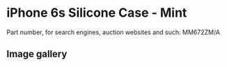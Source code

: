 
# iPhone 6s Silicone Case - Mint

Part number, for search engines, auction websites and such: MM672ZM/A

## Image gallery

<div style={{ width: "768px" }}>
  <GalleryComponent
    images={[
      {
        original: "/everysource/MM672.webp",
        thumbnail: "/everypreview/MM672.webp",
      },
      {
        original: "/everysource/MM672_AV1_GOLD.webp",
        thumbnail: "/everypreview/MM672_AV1_GOLD.webp",
      },
      {
        original: "/everysource/MM672_AV1_SILVER.webp",
        thumbnail: "/everypreview/MM672_AV1_SILVER.webp",
      },
      {
        original: "/everysource/MM672_AV1_SPACE_GRAY.webp",
        thumbnail: "/everypreview/MM672_AV1_SPACE_GRAY.webp",
      }
    ]}
  />
</div>